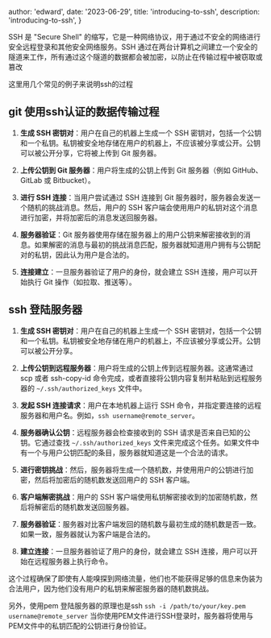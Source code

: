 
  author: 'edward',
  date: '2023-06-29',
  title: 'introducing-to-ssh',
  description:
    'introducing-to-ssh',
}


SSH 是 "Secure Shell" 的缩写，它是一种网络协议，用于通过不安全的网络进行安全远程登录和其他安全网络服务。SSH 通过在两台计算机之间建立一个安全的隧道来工作，所有通过这个隧道的数据都会被加密，以防止在传输过程中被窃取或篡改

这里用几个常见的例子来说明ssh的过程

##  git 使用ssh认证的数据传输过程

1. **生成 SSH 密钥对**：用户在自己的机器上生成一个 SSH 密钥对，包括一个公钥和一个私钥。私钥被安全地存储在用户的机器上，不应该被分享或公开。公钥可以被公开分享，它将被上传到 Git 服务器。

2. **上传公钥到 Git 服务器**：用户将生成的公钥上传到 Git 服务器（例如 GitHub、GitLab 或 Bitbucket）。

3. **进行 SSH 连接**：当用户尝试通过 SSH 连接到 Git 服务器时，服务器会发送一个随机的挑战消息。然后，用户的 SSH 客户端会使用用户的私钥对这个消息进行加密，并将加密后的消息发送回服务器。

4. **服务器验证**：Git 服务器使用存储在服务器上的用户公钥来解密接收到的消息。如果解密的消息与最初的挑战消息匹配，服务器就知道用户拥有与公钥配对的私钥，因此认为用户是合法的。

5. **连接建立**：一旦服务器验证了用户的身份，就会建立 SSH 连接，用户可以开始执行 Git 操作（如拉取、推送等）。

## ssh  登陆服务器


1. **生成 SSH 密钥对**：用户在自己的机器上生成一个 SSH 密钥对，包括一个公钥和一个私钥。私钥被安全地存储在用户的机器上，不应该被分享或公开。公钥可以被公开分享。

2. **上传公钥到远程服务器**：用户将生成的公钥上传到远程服务器。这通常通过 scp 或者 ssh-copy-id 命令完成，或者直接将公钥内容复制并粘贴到远程服务器的 `~/.ssh/authorized_keys` 文件中。

3. **发起 SSH 连接请求**：用户在本地机器上运行 SSH 命令，并指定要连接的远程服务器和用户名。例如，`ssh username@remote_server`。

4. **服务器确认公钥**：远程服务器会检查接收到的 SSH 请求是否来自已知的公钥。它通过查找 `~/.ssh/authorized_keys` 文件来完成这个任务。如果文件中有一个与用户公钥匹配的条目，服务器就知道这是一个合法的请求。

5. **进行密钥挑战**：然后，服务器将生成一个随机数，并使用用户的公钥进行加密，然后将加密后的随机数发送回用户的 SSH 客户端。

6. **客户端解密挑战**：用户的 SSH 客户端使用私钥解密接收到的加密随机数，然后将解密后的随机数发送回服务器。

7. **服务器验证**：服务器对比客户端发回的随机数与最初生成的随机数是否一致。如果一致，服务器就认为客户端是合法的。

8. **建立连接**：一旦服务器验证了用户的身份，就会建立 SSH 连接，用户可以开始在远程服务器上执行命令。

这个过程确保了即使有人能嗅探到网络流量，他们也不能获得足够的信息来伪装为合法用户，因为他们没有用户的私钥来解密服务器的随机数挑战。

另外，使用pem 登陆服务器的原理也是ssh
`ssh -i /path/to/your/key.pem username@remote_server`
当你使用PEM文件进行SSH登录时，服务器将使用与PEM文件中的私钥匹配的公钥进行身份验证。
